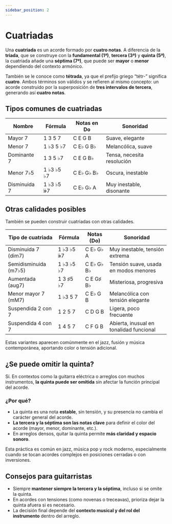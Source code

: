 ```yaml
---
sidebar_position: 2
---
```


# Cuatriadas

Una **cuatriada** es un acorde formado por **cuatro notas**. A diferencia de la **triada**, que se construye con la **fundamental (1ª)**, **tercera (3ª)** y **quinta (5ª)**, la cuatriada añade una **séptima (7ª)**, que puede ser **mayor** o **menor** dependiendo del contexto armónico.

También se le conoce como **tétrada**, ya que el prefijo griego “tétr-” significa **cuatro**. Ambos términos son válidos y se refieren al mismo concepto: un acorde construido por la superposición de **tres intervalos de tercera**, generando así **cuatro notas**.

## Tipos comunes de cuatriadas

| Nombre       | Fórmula    | Notas en Do | Sonoridad                  |
| ------------ | ---------- | ----------- | -------------------------- |
| Mayor 7      | 1 3 5 7    | C E G B     | Suave, elegante            |
| Menor 7      | 1 ♭3 5 ♭7  | C E♭ G B♭   | Melancólica, suave         |
| Dominante 7  | 1 3 5 ♭7   | C E G B♭    | Tensa, necesita resolución |
| Menor 7♭5    | 1 ♭3 ♭5 ♭7 | C E♭ G♭ B♭  | Oscura, inestable          |
| Disminuida 7 | 1 ♭3 ♭5 𝄫7 | C E♭ G♭ A   | Muy inestable, disonante   |

## Otras calidades posibles

También se pueden construir cuatriadas con otras calidades.

| Tipo de cuatriada     | Fórmula    | Notas (Do) | Sonoridad                               |
| --------------------- | ---------- | ---------- | --------------------------------------- |
| Disminuida 7 (dim7)   | 1 ♭3 ♭5 𝄫7 | C E♭ G♭ A  | Muy inestable, tensión extrema          |
| Semidisminuida (m7♭5) | 1 ♭3 ♭5 ♭7 | C E♭ G♭ B♭ | Tensión suave, usada en modos menores   |
| Aumentada (aug7)      | 1 3 ♯5 ♭7  | C E G♯ B♭  | Misteriosa, progresiva                  |
| Menor mayor 7 (mM7)   | 1 ♭3 5 7   | C E♭ G B   | Melancólica con tensión elegante        |
| Suspendida 2 con 7    | 1 2 5 7    | C D G B    | Ligera, poco frecuente                  |
| Suspendida 4 con 7    | 1 4 5 7    | C F G B    | Abierta, inusual en tonalidad funcional |

Estas variantes aparecen comúnmente en el jazz, fusión y música contemporánea, aportando color o tensión adicional.

## ¿Se puede omitir la quinta?

Sí. En contextos como la guitarra eléctrica o arreglos con muchos instrumentos, **la quinta puede ser omitida** sin afectar la función principal del acorde.

### ¿Por qué?

- La quinta es una nota **estable**, sin tensión, y su presencia no cambia el carácter general del acorde.
- **La tercera y la séptima son las notas clave** para definir el color del acorde (mayor, menor, dominante, etc.).
- En arreglos densos, quitar la quinta permite **más claridad y espacio sonoro**.

Esta práctica es común en jazz, música pop y rock moderno, especialmente cuando se tocan acordes complejos en posiciones cerradas o con inversiones.

## Consejos para guitarristas

- Siempre **mantener siempre la tercera y la séptima**, incluso si se omite la quinta.
- En acordes con tensiones (como novenas o treceavas), prioriza dejar la quinta afuera si es necesario.
- La decisión final depende del **contexto musical y del rol del instrumento** dentro del arreglo.
